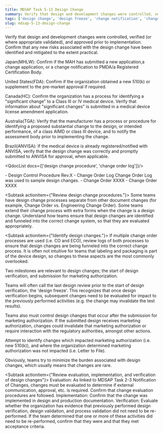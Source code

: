 ```yaml
---
title: MDSAP Task 5-13 Design Change
summary: Verify that design and development changes were controlled, verified (or where appropriate validated), and approved prior to implementation.
tags: ['design change', 'design freeze', 'change notification', 'change control']
slug: mdsap-5-13-design-change
---
```


<RegLang>
Verify that design and development changes were controlled, verified (or where appropriate validated), and approved prior to implementation.
Confirm that any new risks associated with the design change have been identified and mitigated to the extent practical.

Japan(MHLW): Confirm if the MAH has submitted a new application,a change application, or a change notification to PMDA/a Registered Certification Body.

United States(FDA): Confirm if the organization obtained a new 510(k) or supplement to the pre-market approval if required.

Canada(HC): Confirm the organization has a process for identifying a "significant change" to a Class III or IV medical device. Verify that information about "significant changes" is submitted in a medical device license amendment application.

Australia(TGA): Verify that the manufacturer has a process or procedure for identifying a proposed substantial change to the design, or intended performance, of a class AIMD or class III device, and to notify the assessment body prior to implementing the change.

Brazil(ANVISA): If the medical device is already registered/notified with ANVISA, verify that the design change was correctly and promptly submitted to ANVISA for approval, when applicable.
</RegLang>

<QdocList docs={['design change procedure', 'change order log']}/>

<ReportLang>
- Design Control Procedure Rev.X
- Change Order Log
Change Order Log was used to sample design changes.
- Change Order XXXX
- Change Order XXXX 
</ReportLang>

<Subtask actionitem={"Review design change procedures."}>
Some teams have design change processes separate from other document changes (for example, Change Order vs. Engineering Change Order).  Some teams extend their change process with extra forms when the change is a design change. 
Understand how teams ensure that design changes are identified and funneled into the correct change system, so that they are evaluated appropriately.
</Subtask>

<Subtask actionitem={"Identify design changes."}>
If multiple change order processes are used (i.e. CO and ECO), review logs of both processes to ensure that design changes are being funneled into the correct change process.  It is often not intuitive for teams that labeling and packaging is part of the device design, so changes to these aspects are the most commonly overlooked.

Two milestones are relevant to design changes; the start of design verification, and submission for marketing authorization.

Teams will often call the last design review prior to the start of design verification, the 'design freeze'.  This recognizes that once design verification begins, subsequent changes need to be evaluated for impact to the previously performed activities (e.g. the change may invalidate the test results).

Teams also must control design changes that occur after the submission for marketing authorization.  If the submitted design receives marketing authorization, changes could invalidate that marketing authorization or require interaction with the regulatory authorities, amongst other actions.

Attempt to identify changes which impacted marketing authorization (i.e. new 510(k)), and where the organization determined marketing authorization was not impacted (i.e. Letter to File). 

Obviously, teams try to minimize the burden associated with design changes, which usually means that changes are rare.
</Subtask>

<Subtask actionitem={"Review evaluation, implementation, and verification of design changes"}>
Evaluation: As linked to <QLink>MDSAP Task 2-3 Notification of Changes</QLink>, changes must be evaluated to determine if external communication, approval, etc. is required. Confirm that change evaluation procedures are followed. 
Implementation: Confirm that the change was implemented in design and production documentation. 
Verification: Evaluate whether the organization has evidence that previously performed design verification, design validation, and process validation did not need to be re-performed. If the team determined that one or more of these activities did need to be re-performed, confirm that they were and that they met acceptance criteria. 
</Subtask>




